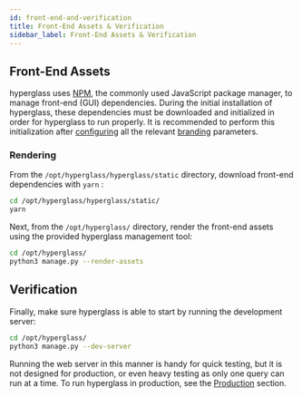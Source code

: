 ```yaml
---
id: front-end-and-verification
title: Front-End Assets & Verification
sidebar_label: Front-End Assets & Verification
---
```



## Front-End Assets

hyperglass uses [NPM](https://www.npmjs.com/), the commonly used JavaScript package manager, to manage front-end (GUI) dependencies. During the initial installation of hyperglass, these dependencies must be downloaded and initialized in order for hyperglass to run properly. It is recommended to perform this initialization after [configuring](/configuration) all the relevant [branding](/hyperglass-yaml#branding) parameters.

### Rendering

From the `/opt/hyperglass/hyperglass/static` directory, download front-end dependencies with `yarn` :

```bash
cd /opt/hyperglass/hyperglass/static/
yarn
```

Next, from the `/opt/hyperglass/` directory, render the front-end assets using the provided hyperglass management tool:

```bash
cd /opt/hyperglass/
python3 manage.py --render-assets
```

## Verification

Finally, make sure hyperglass is able to start by running the development server:

```bash
cd /opt/hyperglass/
python3 manage.py --dev-server
```
<Admonition type="warning" title="Development Server">

Running the web server in this manner is handy for quick testing, but it is not designed for production, or even heavy testing as only one query can run at a time. To run hyperglass in production, see the [Production](/production) section.

</Admonition>